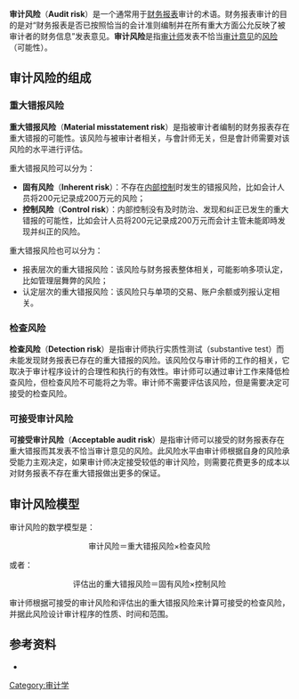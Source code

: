 '''审计风险'''（'''Audit risk'''）是一个通常用于[[财务报表|财务报表]]审计的术语。财务报表审计的目的是对“财务报表是否已按照恰当的会计准则编制并在所有重大方面公允反映了被审计者的财务信息”发表意见。'''审计风险'''是指[[审计师|审计师]]发表不恰当[[审计意见|审计意见]]的[[风险|风险]]（可能性）。

==审计风险的组成==

===重大错报风险===
'''重大错报风险'''（'''Material misstatement risk'''）是指被审计者编制的财务报表存在重大错报的可能性。该风险与被审计者相关，与會計师无关，但是會計师需要对该风险的水平进行评估。

重大错报风险可以分为：
*'''固有风险'''（'''Inherent risk'''）：不存在[[内部控制|内部控制]]时发生的错报风险，比如会计人员将200元记录成200万元的风险；
*'''控制风险'''（'''Control risk'''）：内部控制没有及时防治、发现和纠正已发生的重大错报的可能性，比如会计人员将200元记录成200万元而会计主管未能即時发现并纠正的风险。

重大错报风险也可以分为：
*报表层次的重大错报风险：该风险与财务报表整体相关，可能影响多项认定，比如管理层舞弊的风险；
*认定层次的重大错报风险：该风险只与单项的交易、账户余额或列报认定相关。

===检查风险===
'''检查风险'''（'''Detection risk'''）是指审计师执行实质性测试（substantive test）而未能发现财务报表已存在的重大错报的风险。该风险仅与审计师的工作的相关，它取决于审计程序设计的合理性和执行的有效性。审计师可以通过审计工作来降低检查风险，但检查风险不可能将之为零。审计师不需要评估该风险，但是需要决定可接受的检查风险。

===可接受审计风险===
'''可接受审计风险'''（'''Acceptable audit risk'''）是指审计师可以接受的财务报表存在重大错报而其发表不恰当审计意见的风险。此风险水平由审计师根据自身的风险承受能力主观决定，如果审计师决定接受较低的审计风险，则需要花费更多的成本以对财务报表不存在重大错报做出更多的保证。

==审计风险模型==
审计风险的数学模型是：
<center>审计风险＝重大错报风险×检查风险</center>
或者：
<center>{{fraction|可接受的检查风险＝|可接受的审计风险|评估出的重大错报风险}}</center>
<center>评估出的重大错报风险＝固有风险×控制风险</center>
审计师根据可接受的审计风险和评估出的重大错报风险来计算可接受的检查风险，并据此风险设计审计程序的性质、时间和范围。

==参考资料==
*{{Cite book
|title=审计
|url=https://archive.org/details/shenji0002unse_u3u4
|author=[[中国注册会计师协会|中国注册会计师协会]]
|publisher=经济科学出版社
|isbn= 9787505870444
|date=2008年4月
|series=2008年度[[注册会计师|注册会计师]]全国统一考试辅导教材
|location=[[北京|北京]]
}}

[[Category:审计学|Category:审计学]]